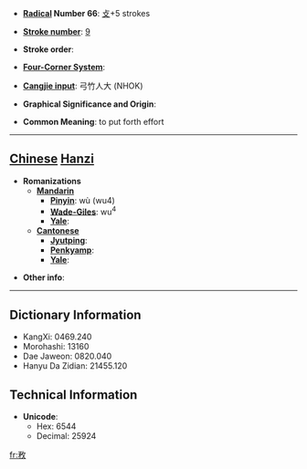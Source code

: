 * '''[[Wiktionary:Chinese radical index| Radical]] Number 66''': [[Wiktionary:Chinese radical index 攴|攴]]+5 strokes

* '''[[Wiktionary:Chinese total strokes index|Stroke number]]''': [[Wiktionary:Chinese total strokes index 9|9]]

* '''Stroke order''': 

* '''[[Wiktionary:Chinese four corner index|Four-Corner System]]''': 

* '''[[Wiktionary:Chinese Cangjie index|Cangjie input]]''': 弓竹人大 (NHOK)

* '''Graphical Significance and Origin''': 

* '''Common Meaning''': to put forth effort

----

== [[Chinese]] [[Hanzi]] ==

* '''Romanizations'''
** '''[[Mandarin]]'''
*** '''[[Pinyin]]''': wù (wu4)
*** '''[[Wade-Giles]]''': wu<sup>4</sup>
*** '''[[Yale]]''': 
** '''[[Cantonese]]'''
*** '''[[Jyutping]]''':
*** '''[[Penkyamp]]''': 
*** '''[[Yale]]''': 

* '''Other info''': 

----

== Dictionary Information ==

* KangXi: 0469.240
* Morohashi: 13160
* Dae Jaweon: 0820.040
* Hanyu Da Zidian: 21455.120

== Technical Information ==

* '''Unicode''':
** Hex: 6544
** Decimal: 25924

[[fr:敄]]
